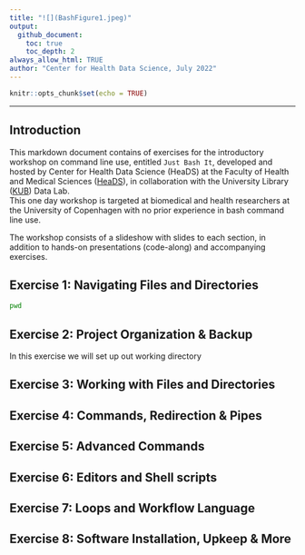 ```yaml
---
title: "![](BashFigure1.jpeg)"
output:
  github_document:
    toc: true
    toc_depth: 2
always_allow_html: TRUE
author: "Center for Health Data Science, July 2022"
---
```





```r
knitr::opts_chunk$set(echo = TRUE)
```

---


## Introduction

This markdown document contains of exercises for the introductory workshop on command line use, entitled `Just Bash It`, developed and hosted by Center for Health Data Science (HeaDS) at the Faculty of Health and Medical Sciences ([HeaDS](https://heads.ku.dk/)), in collaboration with the University Library ([KUB](https://kub.kb.dk/datalab)) Data Lab.   
This one day workshop is targeted at biomedical and health researchers at the University of Copenhagen with no prior experience in bash command line use.   

The workshop consists of a slideshow with slides to each section, in addition to hands-on presentations (code-along) and accompanying exercises. 


## Exercise 1: Navigating Files and Directories

```bash
pwd
```


## Exercise 2: Project Organization & Backup

In this exercise we will set up out working directory 

## Exercise 3: Working with Files and Directories


## Exercise 4: Commands, Redirection & Pipes


## Exercise 5: Advanced Commands


## Exercise 6: Editors and Shell scripts 


## Exercise 7: Loops and Workflow Language 


## Exercise 8: Software Installation, Upkeep & More

